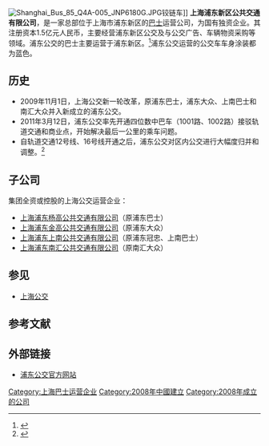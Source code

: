 {{Infobox Company
|company_name   = 上海浦东新区公共交通有限公司
|company_logo   = 
  |company_type   = [[国有企业|国有企业]]
|local_code_name = CN
|local_code = 91310115685544464E
  |foundation     = 2008年12月28日
  |location       = {{CHN}}[[上海市|上海市]]成山路820号
  |key_people     = 王国军（[[总经理|总经理]]）
  |industry       = [[巴士|巴士]]
  |parent         = 上海市浦东新区国资委
  |subsid         = [[上海浦东杨高公交|浦东杨高]]、[[上海浦东金高公交|浦东金高]]、[[上海浦东上南公交|浦东上南]]和[[上海浦东南汇公交|浦东南汇]]
  |homepage       = [http://www.pd-transport.com/getIndex.action]
}}

[[File:Shanghai_Bus_85_Q4A-005_JNP6180G.JPG|thumb]]铰链车]]
'''上海浦东新区公共交通有限公司'''，是一家总部位于上海市浦东新区的[[巴士|巴士]]运营公司，为国有独资企业。其注册资本1.5亿元人民币，主要经营浦东新区公交及与公交广告、车辆物资采购等领域。浦东公交的巴士主要运营于浦东新区。<ref>{{cite web | title = 浦东公交公司简介 | publisher = pd-transport.com | url = http://www.pd-transport.com/gsjj/main.jsp | language = zh | access-date = 2014-07-21 | archive-url = https://web.archive.org/web/20150924065935/http://www.pd-transport.com/gsjj/main.jsp | archive-date = 2015-09-24 | dead-url = yes }}</ref>浦东公交运营的公交车车身涂装都为蓝色。

==历史==
*2009年11月1日，上海公交新一轮改革，原浦东巴士，浦东大众、上南巴士和南汇大众并入新成立的浦东公交。
*2011年3月12日，浦东公交率先开通四位数中巴车（1001路、1002路）接驳轨道交通和商业点，开始解决最后一公里的乘车问题。
*自轨道交通12号线、16号线开通之后，浦东公交对区内公交进行大幅度归并和调整。<ref>{{cite web | title = 沪地铁12、16号线年内试运营 浦东公交近70条线路调整 | publisher = pd-transport.com | url = http://sh.eastday.com/m/20130522/u1a7408417.html | language = zh | accessdate = 2014-07-21 | archive-date = 2016-03-04 | archive-url = https://web.archive.org/web/20160304212818/http://sh.eastday.com/m/20130522/u1a7408417.html | dead-url = no }}</ref>

==子公司==
集团全资或控股的上海公交运营企业：
*[[上海浦东杨高公共交通有限公司|上海浦东杨高公共交通有限公司]]（原浦东巴士）
*[[上海浦东金高公共交通有限公司|上海浦东金高公共交通有限公司]]（原浦东大众）
*[[上海浦东上南公共交通有限公司|上海浦东上南公共交通有限公司]]（原浦东冠忠、上南巴士）
*[[上海浦东南汇公共交通有限公司|上海浦东南汇公共交通有限公司]]（原南汇大众）

== 参见 ==
*[[上海公交|上海公交]]

== 参考文献 ==
{{Reflist}}

== 外部链接 ==
*[https://web.archive.org/web/20140603142705/http://www.pd-transport.com/getIndex.action 浦东公交官方网站]

[[Category:上海巴士运营企业|Category:上海巴士运营企业]]
[[Category:2008年中國建立|Category:2008年中國建立]]
[[Category:2008年成立的公司|Category:2008年成立的公司]]